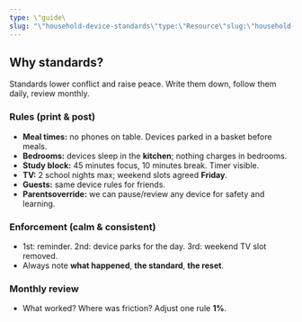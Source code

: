 ```yaml
---
type: \"guide\
slug: "\"household-device-standards\"type:\"Resource\"slug:\"household-device-standards\"readTime:\"4min\""
---
```


## Why standards?
Standards lower conflict and raise peace. Write them down, follow them daily, review monthly.

### Rules (print & post)
- **Meal times:** no phones on table. Devices parked in a basket before meals.
- **Bedrooms:** devices sleep in the **kitchen**; nothing charges in bedrooms.
- **Study block:** 45 minutes focus, 10 minutes break. Timer visible.
- **TV:** 2 school nights max; weekend slots agreed **Friday**.
- **Guests:** same device rules for friends.
- **Parentsoverride:** we can pause/review any device for safety and learning.

### Enforcement (calm & consistent)
- 1st: reminder. 2nd: device parks for the day. 3rd: weekend TV slot removed.
- Always note **what happened**, **the standard**, **the reset**.

### Monthly review
- What worked? Where was friction? Adjust one rule **1%**.
